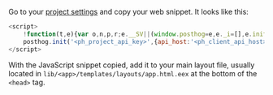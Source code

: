 Go to your [project settings](https://us.posthog.com/settings/project#snippet) and copy your web snippet. It looks like this:

```js
<script>
    !function(t,e){var o,n,p,r;e.__SV||(window.posthog=e,e._i=[],e.init=function(i,s,a){function g(t,e){var o=e.split(".");2==o.length&&(t=t[o[0]],e=o[1]),t[e]=function(){t.push([e].concat(Array.prototype.slice.call(arguments,0)))}}(p=t.createElement("script")).type="text/javascript",p.crossOrigin="anonymous",p.async=!0,p.src=s.api_host.replace(".i.posthog.com","-assets.i.posthog.com")+"/static/array.js",(r=t.getElementsByTagName("script")[0]).parentNode.insertBefore(p,r);var u=e;for(void 0!==a?u=e[a]=[]:a="posthog",u.people=u.people||[],u.toString=function(t){var e="posthog";return"posthog"!==a&&(e+="."+a),t||(e+=" (stub)"),e},u.people.toString=function(){return u.toString(1)+".people (stub)"},o="init capture register register_once register_for_session unregister unregister_for_session getFeatureFlag getFeatureFlagPayload isFeatureEnabled reloadFeatureFlags updateEarlyAccessFeatureEnrollment getEarlyAccessFeatures on onFeatureFlags onSessionId getSurveys getActiveMatchingSurveys renderSurvey canRenderSurvey getNextSurveyStep identify setPersonProperties group resetGroups setPersonPropertiesForFlags resetPersonPropertiesForFlags setGroupPropertiesForFlags resetGroupPropertiesForFlags reset get_distinct_id getGroups get_session_id get_session_replay_url alias set_config startSessionRecording stopSessionRecording sessionRecordingStarted captureException loadToolbar get_property getSessionProperty createPersonProfile opt_in_capturing opt_out_capturing has_opted_in_capturing has_opted_out_capturing clear_opt_in_out_capturing debug".split(" "),n=0;n<o.length;n++)g(u,o[n]);e._i.push([i,s,a])},e.__SV=1)}(document,window.posthog||[]);
    posthog.init('<ph_project_api_key>',{api_host:'<ph_client_api_host>',defaults:'<ph_posthog_js_defaults>'})
</script>
```

With the JavaScript snippet copied, add it to your main layout file, usually located in `lib/<app>/templates/layouts/app.html.eex` at the bottom of the `<head>` tag.

